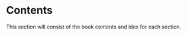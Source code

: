 # Contents {#ch.content}

This section will consist of the book contents and idex for each section.
